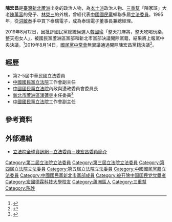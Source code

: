 {{blpsources|time=2019-08-11T08:55:53+00:00}}
{{Infobox_officeholder
| name = 陳宏昌
| image name =陳宏昌委員.jpg
| width = 
| order = {{ROC}}第4－5屆[[立法委員|立法委員]]
| term_start = 1996年
| term_end = 2002年
| constituency = [[臺北縣|臺北縣]]第二選舉區
| majority = 
| order2= {{ROC}}第2－3屆[[立法委員|立法委員]]
| term_start2 = 1992年
| term_end2 = 1995年
| constituency2 = [[臺北縣選舉區|臺北縣選舉區]]
| Sex = 男 
| Native place =
| date of birth = {{birth date and age|1956|3|2}}
| party = {{Kmt}}<small>（?－2019年8月14日）</small><br>{{NONP}}<small>（2019年8月15日－至今）</small>
| place of birth = {{TWN}}
| nationality = {{ROC}}
| relatives =[[林榮三|林榮三]]
| educate =
* [[菲律賓|菲律賓]]東方大學企業管理碩士
* [[宏國德霖科技大學|四海工業專科學校]]
* [[新北市立蘆洲國民中學|臺北縣立蘆洲國民中學]]
* [[新北市蘆洲區蘆洲國民小學|臺北縣蘆洲鄉蘆洲國民小學]]
| past = 
* 第2-5屆中華民國立法委員
* [[中國國民黨|中國國民黨]][[立法院|立法院]]工作會副主任
* [[中國國民黨|中國國民黨]][[立法院|立法院]]內政與邊政委員會委員長
* 財團法人永龍文教基金會董事長
* 臺北縣體育總會民俗體育委員會主任委員
* 臺北縣警察之友會蘆洲辦事處主任
* 泰瑞電子董事長兼總經理
* [[新北市|新北市]][[蘆洲區|蘆洲區]][[湧蓮寺|湧蓮寺]]副主任委員
}}
'''陳宏昌'''{{BD|1956年|3月2日||}}是[[臺灣|臺灣]][[新北市|新北]][[蘆洲區|蘆洲]]出身的政治人物，為[[本土派|本土派]]政治人物、[[三重幫|三重幫]]「陳家班」大老[[陳萬富|陳萬富]]的兒子、[[林榮三|林榮三]]的外甥，曾經代表[[中國國民黨|中國國民黨]]蟬聯多屆[[立法委員|立法委員]]。1995年，從[[洪敏泰|洪敏泰]]手中買下泰瑞電子，成為泰瑞電子董事長兼總經理。

2019年8月12日，因批評國民黨總統候選人[[韓國瑜|韓國瑜]]「整天打麻將，整天吃喝玩樂，整天抱女人」，被國民黨蘆洲區黨部和新北市黨部決議開除黨籍，結果將上報黨中央決議。<ref>{{Cite web |url=https://www.cna.com.tw/news/firstnews/201908120081.aspx |title=陳宏昌批韓國瑜 國民黨蘆洲黨部決議開除黨籍 |accessdate=2019-08-12 |archive-date=2019-08-12 |archive-url=https://web.archive.org/web/20190812044907/https://www.cna.com.tw/news/firstnews/201908120081.aspx |dead-url=no }}</ref>2019年8月14日，[[中國國民黨中央委員會|國民黨中常會]]無異議通過開除陳宏昌黨籍決議<ref>{{Cite web |url=https://newtalk.tw/news/view/2019-08-14/285814 |title=國民黨開鍘》陳宏昌遭無異議開除 楊秋興待高市黨部「處理」 |accessdate=2019-08-15 |archive-date=2019-08-15 |archive-url=https://web.archive.org/web/20190815064921/https://newtalk.tw/news/view/2019-08-14/285814 |dead-url=no }}</ref>。

==經歷==
*第2-5屆中華民國立法委員
*[[中國國民黨|中國國民黨]][[立法院|立法院]]工作會副主任
*[[中國國民黨|中國國民黨]][[立法院|立法院]]內政與邊政委員會委員長
*[[新北市|新北市]][[蘆洲區|蘆洲區]][[湧蓮寺|湧蓮寺]]主任委員<ref>{{Cite web |url=http://news.ltn.com.tw/news/life/breakingnews/1960208 |title=蘆洲湧蓮寺抽國運籤 新年國運大吉！ |accessdate=2017-01-30 |archive-date=2017-01-31 |archive-url=https://web.archive.org/web/20170131002713/http://news.ltn.com.tw/news/life/breakingnews/1960208 |dead-url=no }}</ref>
*[[中國國民黨|中國國民黨]][[立法院|立法院]]工作會副主任

== 參考資料 ==
{{Reflist}}

== 外部連結 ==
*[http://www.ly.gov.tw/03_leg/0301_main/legIntro.action?lgno=00121&stage=5 立法院全球資訊網－立法委員－陳宏昌委員簡介] {{Wayback|url=http://www.ly.gov.tw/03_leg/0301_main/legIntro.action?lgno=00121&stage=5 |date=20160924185800 }}

{{中華民國第二屆立法委員}}
{{中華民國第三屆立法委員}}
{{中華民國第四屆立法委員}}
{{中華民國第五屆立法委員}}
{{DEFAULTSORT:Chen陳}}
[[Category:第二屆立法院立法委員|Category:第二屆立法院立法委員]]
[[Category:第三屆立法院立法委員|Category:第三屆立法院立法委員]]
[[Category:第四屆立法院立法委員|Category:第四屆立法院立法委員]]
[[Category:第五屆立法院立法委員|Category:第五屆立法院立法委員]]
[[Category:中國國民黨籍立法委員|Category:中國國民黨籍立法委員]]
[[Category:中國國民黨新北市黨部成員|Category:中國國民黨新北市黨部成員]]
[[Category:被开除中国国民党党籍者|Category:被开除中国国民党党籍者]]
[[Category:宏國德霖科技大學校友|Category:宏國德霖科技大學校友]]
[[Category:蘆洲區人|Category:蘆洲區人]]
[[Category:三重幫|Category:三重幫]]
[[Category:陈姓|Category:陈姓]]